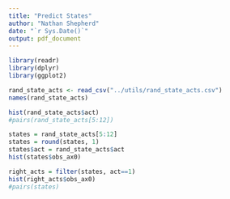 ```yaml
---
title: "Predict States"
author: "Nathan Shepherd"
date: "`r Sys.Date()`"
output: pdf_document
---
```


```r
library(readr)
library(dplyr)
library(ggplot2)
```
```r
rand_state_acts <- read_csv("../utils/rand_state_acts.csv")
names(rand_state_acts)
```

```r
hist(rand_state_acts$act)
#pairs(rand_state_acts[5:12])
```

```r
states = rand_state_acts[5:12]
states = round(states, 1)
states$act = rand_state_acts$act
hist(states$obs_ax0)

right_acts = filter(states, act==1)
hist(right_acts$obs_ax0)
#pairs(states)
```

